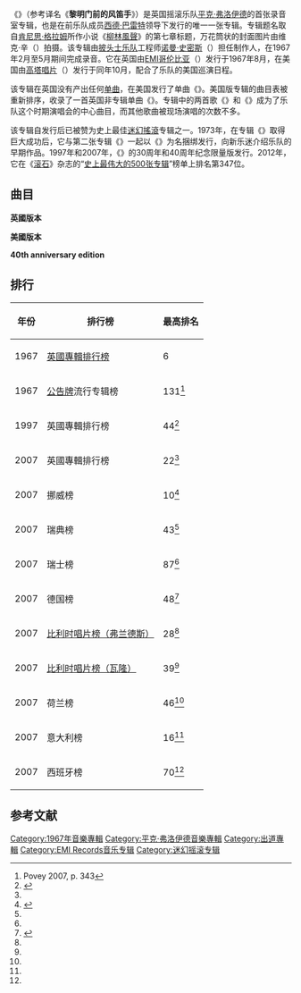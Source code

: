 {{Infobox album
| Name          = {{lang|en|The Piper at the Gates of Dawn}}<br>黎明门前的风笛手
| Type          = Studio album
| Artist        = [[平克·弗洛伊德|平克·弗洛伊德]]
| Cover         = PinkFloyd-album-piperatthegatesofdawn 300.jpg
| Border        = no
| Released      = 1967年8月5日
| Recorded      = 1967年2月21日—5月21日
| Studio        = 伦敦[[阿比路录音室|EMI录音室]]
| Genre         = [[迷幻搖滾|迷幻摇滚]]<!-- PLEASE read this ([[User:A_Knight_Who_Says_Ni/Essays#The_"genre"_field_in_infoboxes_in_articles_about_musicians,_albums_and_songs|User:A Knight Who Says Ni/Essays#The "genre" field in infoboxes in articles about musicians, albums and songs]]) before trying to make changes) -->
| Length        = 41:52
| Label         = [[EMI哥伦比亚|EMI哥伦比亚]]（英国）<br>[[高塔唱片|高塔唱片]]（美国）
| Producer      = [[诺曼·史密斯|诺曼·史密斯]]
| This album    = {{lang|en|'''''The Piper at the Gates of Dawn'''''}}<br />（1967）
| Next album    = {{lang|en|''[[A_Saucerful_of_Secrets|A Saucerful of Secrets]]''}}<br />（1968）
| Misc          = {{Singles
 | Name          = The Piper at the Gates of Dawn
 | Type          = studio
 | Single 1      = {{lang|en|Flaming / The Gnome}}
 | Single 1 date = 1967年11月2日（仅限美国）
}}
}}
《'''{{lang|en|The Piper at the Gates of Dawn}}'''》（参考译名《'''黎明门前的风笛手'''》）是英国摇滚乐队[[平克·弗洛伊德|平克·弗洛伊德]]的首张录音室专辑，也是在前乐队成员[[西德·巴雷特|西德·巴雷特]]领导下发行的唯一一张专辑。专辑题名取自[[肯尼思·格拉姆|肯尼思·格拉姆]]所作小说《[[柳林風聲|柳林風聲]]》的第七章标题，万花筒状的封面图片由维克·辛（{{lang|en|Vic Singh}}）拍摄。该专辑由[[披头士乐队|披头士乐队]]工程师[[诺曼·史密斯|诺曼·史密斯]]（{{lang|en|Norman Smith}}）担任制作人，在1967年2月至5月期间完成录音。它在英国由[[EMI哥伦比亚|EMI哥伦比亚]]（{{lang|en|EMI Columbia}}）发行于1967年8月，在美国由[[高塔唱片|高塔唱片]]（{{lang|en|Tower Records}}）发行于同年10月，配合了乐队的美国巡演日程。

该专辑在英国没有产出任何[[单曲|单曲]]，在美国发行了单曲《{{lang|en|Flaming}}》。美国版专辑的曲目表被重新排序，收录了一首英国非专辑单曲《{{lang|en|See Emily Play}}》。专辑中的两首歌《{{lang|en|Astronomy Domine}}》和《{{lang|en|Interstellar Overdrive}}》成为了乐队这个时期演唱会的中心曲目，而其他歌曲被现场演唱的次数不多。

该专辑自发行后已被赞为史上最佳[[迷幻搖滾|迷幻搖滾]]专辑之一。1973年，在专辑《{{lang|en|[[The_Dark_Side_of_the_Moon|The Dark Side of the Moon]]}}》取得巨大成功后，它与第二张专辑《{{lang|en|[[A_Saucerful_of_Secrets|A Saucerful of Secrets]]}}》一起以《{{lang|en|[[A_Nice_Pair|A Nice Pair]]}}》为名捆绑发行，向新乐迷介绍乐队的早期作品。1997年和2007年，《{{lang|en|The Piper at the Gates of Dawn}}》的30周年和40周年纪念限量版发行。2012年，它在《[[滚石_(杂志)|滚石]]》杂志的“[[史上最伟大的500张专辑|史上最伟大的500张专辑]]”榜单上排名第347位。
== 曲目 ==
'''英國版本'''
{{Track listing
| headline = 第一面
| extra_column = 主唱
| total_length = 20:44
| title1 = [[Astronomy_Domine|Astronomy Domine]]
| extra1 = [[Syd_Barrett|Syd Barrett]] and [[Richard_Wright_(musician)|Richard Wright]]
| length1 = 4:12
| writer1 = [[Syd_Barrett|Syd Barrett]]
| title2 = [[Lucifer_Sam|Lucifer Sam]]
| extra2 = Barrett
| length2 = 3:07
| writer2 = Barrett
| title3 = [[Matilda_Mother|Matilda Mother]]
| extra3 = Barrett and Wright
| length3 = 3:08
| writer3 = Barrett
| title4 = [[Flaming_(song)|Flaming]]
| extra4 = Barrett
| length4 = 2:46
| writer4 = Barrett
| title5 = [[Pow_R._Toc_H.|Pow R. Toc H.]]
| writer5 = {{flatlist|
* Barrett
* [[Roger_Waters|Roger Waters]]
* [[Richard_Wright_(musician)|Richard Wright]]
* [[Nick_Mason|Nick Mason]]}}
| extra5 = ''instrumental''
| length5 = 4:26
| title6 = [[Take_Up_Thy_Stethoscope_and_Walk|Take Up Thy Stethoscope and Walk]]
| writer6 = Waters
| extra6 = [[Roger_Waters|Roger Waters]]
| length6 = 3:05
}}
{{Track listing
| headline = 第二面
| extra_column = 主唱
| total_length = 21:08
| title1 = [[Interstellar_Overdrive|Interstellar Overdrive]]
| writer1 = {{flatlist|
* Barrett
* Waters
* Wright
* Mason}}
| extra1 = ''instrumental''
| length1 = 9:41
| title2 = [[The_Gnome|The Gnome]]
| extra2 = Barrett
| length2 = 2:13
| writer2 = Barrett
| title3 = [[Chapter_24|Chapter 24]]
| extra3 = Barrett
| length3 = 3:42
| writer3 = Barrett
| title4 = [[The_Scarecrow_(song)|The Scarecrow]]
| extra4 = Barrett
| length4 = 2:11
| writer4 = Barrett
| title5 = [[Bike_(song)|Bike]]
| extra5 = Barrett
| length5 = 3:21
| writer5 = Barrett
}}

'''美國版本'''
{{Track listing
| headline = 第一面
| extra_column = 主唱
| title1 = [[See_Emily_Play|See Emily Play]]
| writer1 = Barrett
| extra1 = Barrett
| length1 = 2:53
| title2 = Pow R. Toc H.
| writer2 = {{flatlist|
* Barrett
* Waters
* Wright
* Mason}}
| extra2 = ''instrumental''
| length2 = 4:26
| title3 = Take Up Thy Stethoscope and Walk
| writer3 = Waters
| extra3 = Waters
| length3 = 3:05
| title4 = Lucifer Sam
| extra4 = Barrett
| length4 = 3:07
| writer4 = Barrett
| title5 = Matilda Mother
| extra5 = Barrett and Wright
| length5 = 3:08
| writer5 = Barrett
}}
{{Track listing
| headline = 第二面
| extra_column = 主唱
| title1 = The Scarecrow
| extra1 = Barrett
| length1 = 2:11
| writer1 = Barrett
| title2 = The Gnome
| extra2 = Barrett
| length2 = 2:13
| writer2 = Barrett
| title3 = Chapter 24
| extra3 = Barrett
| length3 = 3:42
| writer3 = Barrett
| title4 = Interstellar Overdrive
| writer4 = {{flatlist|
* Barrett
* Waters
* Wright
* Mason}}
| extra4 = ''instrumental''
| length4 = 9:41
}}

'''40th anniversary edition'''
{{Track listing
| collapsed = yes
| headline = CD1
| extra_column = 主唱
| title1 = Astronomy Domine (Mono)
| extra1 = Barrett, Wright
| length1 = 4:17
| title2 = Lucifer Sam (Mono)
| extra2 = Barrett
| length2 = 3:09
| title3 = Matilda Mother (Mono)
| extra3 = Wright, Barrett
| length3 = 3:05
| title4 = Flaming (Mono)
| extra4 = Barrett
| length4 = 2:46
| title5 = Pow R. Toc H. (Mono)
| note5 = Barrett, Roger Waters, Wright, Nick Mason
| extra5 = Instrumental, wordless vocals by Barrett, Waters
| length5 = 4:24
| title6 = Take Up Thy Stethoscope and Walk (Mono)
| note6 = Waters
| extra6 = Waters
| length6 = 3:07
| title7 = Interstellar Overdrive (Mono)
| note7 = Barrett, Waters, Wright, Mason
| extra7 = Instrumental
| length7 = 9:41
| title8 = The Gnome (Mono)
| extra8 = Barrett
| length8 = 2:14
| title9 = Chapter 24 (Mono)
| extra9 = Barrett
| length9 = 3:53
| title10 = The Scarecrow (Mono)
| extra10 = Barrett
| length10 = 2:10
| title11 = Bike (Mono)
| extra11 = Barrett
| length11 = 3:27
}}
{{Track listing
| collapsed = yes
| headline = CD2
| extra_column = 主唱
| title1 = Astronomy Domine (Stereo)
| extra1 = Barrett, Wright
| length1 = 4:14
| title2 = Lucifer Sam (Stereo)
| extra2 = Barrett
| length2 = 3:07
| title3 = Matilda Mother (Stereo)
| extra3 = Wright, Barrett
| length3 = 3:08
| title4 = Flaming (Stereo)
| extra4 = Barrett
| length4 = 2:46
| title5 = Pow R. Toc H. (Stereo)
| note5 = Barrett, Roger Waters, Wright, Nick Mason
| extra5 = Instrumental, wordless vocals by Barrett, Waters
| length5 = 4:26
| title6 = Take Up Thy Stethoscope and Walk (Stereo)
| note6 = Waters
| extra6 = Waters
| length6 = 3:06
| title7 = Interstellar Overdrive (Stereo)
| note7 = Barrett, Waters, Wright, Mason
| extra7 = Instrumental
| length7 = 9:40
| title8 = The Gnome (Stereo)
| extra8 = Barrett
| length8 = 2:13
| title9 = Chapter 24 (Stereo)
| extra9 = Barrett
| length9 = 3:42
| title10 = The Scarecrow (Stereo)
| extra10 = Barrett
| length10 = 2:11
| title11 = Bike (Stereo)
| extra11 = Barrett
| length11 = 3:24
}}
{{Track listing
| collapsed = yes
| headline = CD3
| extra_column = 主唱
| title1 = [[Arnold_Layne|Arnold Layne]]
| extra1 = Barrett
| length1 = 2:57
| title2 = [[Candy_and_a_Currant_Bun|Candy and a Currant Bun]]
| extra2 = Barrett
| length2 = 2:45
| title3 = See Emily Play
| extra3 = Barrett
| length3 = 2:54
| title4 = [[Apples_and_Oranges_(song)|Apples and Oranges]]
| extra4 = Barrett
| length4 = 3:05
| title5 = [[Paint_Box_(song)|Paintbox]]
| note5 = Wright
| extra5 = Wright
| length5 = 3:45
| title6 = Interstellar Overdrive (Take 2) (French Edit)
| extra6 = Instrumental
| length6 = 5:15
| title7 = Apples and Oranges (Stereo Version)
| extra7 = Barrett
| length7 = 3:11
| title8 = Matilda Mother (Alternative Version)
| extra8 = Barrett
| length8 = 3:09
| title9 = Interstellar Overdrive (Take 6)
| extra9 = Instrumental
| length9 = 5:03
}}

== 排行 ==
{| class="wikitable"
|-
!年份
!排行榜
!最高排名
|-
| 1967
| [[英國專輯排行榜|英國專輯排行榜]]
| 6
|-
| 1967
| [[公告牌_(杂志)|公告牌]]流行专辑榜
| 131<ref>Povey 2007, p. 343</ref>
|-
| 1997
| 英國專輯排行榜
| 44<ref name="chartarchive. org">{{cite web|url=http://www.theofficialcharts.com/search-results-album/_/The+Piper+At+The+Gates+Of+Dawn#album|title=The Official Charts Company - The Piper At The Gates Of Dawn by Pink Floyd Search|date=6 May 2013|publisher=The Official Charts Company}}{{dead link|date=2018年2月 |bot=InternetArchiveBot |fix-attempted=yes }}</ref>
|-
| 2007
| 英國專輯排行榜
| 22<ref name="chartarchive. org"/>
|-
| 2007
| 挪威榜
| 10<ref name="Ultratop">{{cite web |url=http://www.ultratop.be/en/showitem.asp?interpret=Pink+Floyd&titel=The+Piper+At+The+Gates+Of+Dawn&cat=a |title=ultratop.be – Pink Floyd – ''The Piper at the Gates of Dawn'' |work=ultratop.be |accessdate=10 October 2012 |archive-date=2013-06-27 |archive-url=https://www.webcitation.org/6HgYzJSCK?url=http://www.ultratop.be/en/showitem.asp?interpret=Pink+Floyd |dead-url=no }}</ref>
|-
| 2007
| 瑞典榜
| 43<ref name="Ultratop"/>
|-
| 2007
| 瑞士榜
| 87<ref name="Ultratop"/>
|-
| 2007
| 德国榜
| 48<ref>{{cite web |url=http://www.musicline.de/de/chartverfolgung_summary/artist/Pink+Floyd/?type=longplay |title=Pink Floyd Longplay-Chartverfolgung |publisher=musicline.de |accessdate=10 October 2012 |archive-url=https://web.archive.org/web/20121016225139/http://www.musicline.de/de/chartverfolgung_summary/artist/PINK+FLOYD/?type=longplay |archive-date=2012-10-16 |dead-url=yes }}</ref>
|-
| 2007
| [[Ultratop榜|比利时唱片榜（弗兰德斯）]]
| 28<ref name="Ultratop"/>
|-
| 2007
| [[Ultratop榜|比利时唱片榜（瓦隆）]]
| 39<ref name="Ultratop"/>
|-
| 2007
| 荷兰榜
| 46<ref name="Ultratop"/>
|-
| 2007
| 意大利榜
| 16<ref name="Ultratop"/>
|-
| 2007
| 西班牙榜
| 70<ref name="Ultratop"/>
|}

== 参考文献 ==
{{Reflist}}

{{Pink Floyd}}

{{DEFAULTSORT:Piper at the Gates of Dawn, The}}
[[Category:1967年音樂專輯|Category:1967年音樂專輯]]
[[Category:平克·弗洛伊德音樂專輯|Category:平克·弗洛伊德音樂專輯]]
[[Category:出道專輯|Category:出道專輯]]
[[Category:EMI_Records音乐专辑|Category:EMI Records音乐专辑]]
[[Category:迷幻摇滚专辑|Category:迷幻摇滚专辑]]